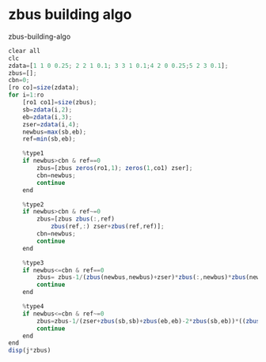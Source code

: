 # zbus building algo

zbus-building-algo

```jsx copy
clear all
clc
zdata=[1 1 0 0.25; 2 2 1 0.1; 3 3 1 0.1;4 2 0 0.25;5 2 3 0.1];
zbus=[];
cbn=0;
[ro co]=size(zdata);
for i=1:ro
    [ro1 co1]=size(zbus);
    sb=zdata(i,2);
    eb=zdata(i,3);
    zser=zdata(i,4);
    newbus=max(sb,eb);
    ref=min(sb,eb);

    %type1
    if newbus>cbn & ref==0
        zbus=[zbus zeros(ro1,1); zeros(1,co1) zser];
        cbn=newbus;
        continue
    end

    %type2
    if newbus>cbn & ref~=0
        zbus=[zbus zbus(:,ref)
            zbus(ref,:) zser+zbus(ref,ref)];
        cbn=newbus;
        continue
    end

    %type3
    if newbus<=cbn & ref==0
        zbus= zbus-1/(zbus(newbus,newbus)+zser)*zbus(:,newbus)*zbus(newbus,:);
        continue
    end

    %type4
    if newbus<=cbn & ref~=0
        zbus=zbus-1/(zser+zbus(sb,sb)+zbus(eb,eb)-2*zbus(sb,eb))*((zbus(:,sb)-zbus(:,eb))*((zbus(sb,:))-zbus(eb,:)));
        continue
    end
end
disp(j*zbus)
```
